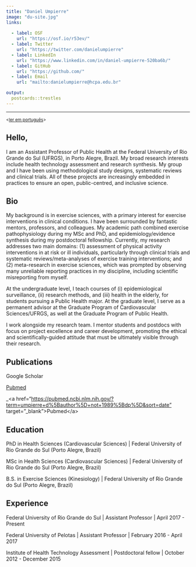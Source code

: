 ```yaml
---
title: "Daniel Umpierre"
image: "du-site.jpg"
links:
  
  - label: OSF
    url: "https://osf.io/r53ev/"
  - label: Twitter
    url: "https://twitter.com/danielumpierre"
  - label: LinkedIn
    url: "https://www.linkedin.com/in/daniel-umpierre-520ba6b/"
  - label: GitHub
    url: "https://github.com/"
  - label: Email
    url: "mailto:danielumpierre@hcpa.edu.br"

output:
  postcards::trestles
---
```


------------------------------------------------------------------------

^\<[ler em português](../index-pt)\>^

## Hello,

I am an Assistant Professor of Public Health at the Federal University of Rio Grande do Sul (UFRGS), in Porto Alegre, Brazil. My broad research interests include health technology assessment and research synthesis. My group and I have been using methodological study designs, systematic reviews and clinical trials. All of these projects are increasingly embedded in practices to ensure an open, public-centred, and inclusive science.

## Bio

My background is in exercise sciences, with a primary interest for exercise interventions in clinical conditions. I have been surrounded by fantastic mentors, professors, and colleagues. My academic path combined exercise pathophysiology during my MSc and PhD, and epidemiology/evidence synthesis during my postdoctoral fellowship. Currently, my research addresses two main domains: (1) assessment of physical activity interventions in at risk or ill individuals, particularly through clinical trials and systematic reviews/meta-analyses of exercise training interventions; and (2) meta-research in exercise sciences, which was prompted by observing many unreliable reporting practices in my discipline, including scientific misreporting from myself.

At the undergraduate level, I teach courses of (i) epidemiological surveillance, (ii) research methods, and (iii) health in the elderly, for students pursuing a Public Health major. At the graduate level, I serve as a permanent advisor at the Graduate Program of Cardiovascular Sciences/UFRGS, as well at the Graduate Program of Public Health.

I work alongside my research team. I mentor students and postdocs with focus on project excellence and career development, promoting the ethical and scientifically-guided attitude that must be ultimately visible through their research.

## Publications

Google Scholar

[Pubmed](https://pubmed.ncbi.nlm.nih.gov/?term=umpierre+d%5Bauthor%5D+not+1989%5Bdp%5D&sort=date)

\_\<a href="[https://pubmed.ncbi.nlm.nih.gov/?term=umpierre+d%5Bauthor%5D+not+1989%5Bdp%5D&sort=date"](https://pubmed.ncbi.nlm.nih.gov/?term=umpierre+d%5Bauthor%5D+not+1989%5Bdp%5D&sort=date") target="\_blank"\>Pubmed\</a\>

## Education

PhD in Health Sciences (Cardiovascular Sciences) \| Federal University of Rio Grande do Sul (Porto Alegre, Brazil)

MSc in Health Sciences (Cardiovascular Sciences) \| Federal University of Rio Grande do Sul (Porto Alegre, Brazil)

B.S. in Exercise Sciences (Kinesiology) \| Federal University of Rio Grande do Sul (Porto Alegre, Brazil)

## Experience

Federal University of Rio Grande do Sul \| Assistant Professor \| April 2017 - Present

Federal University of Pelotas \| Assistant Professor \| February 2016 - April 2017

Institute of Health Technology Assessment \| Postdoctoral fellow \| October 2012 - December 2015
